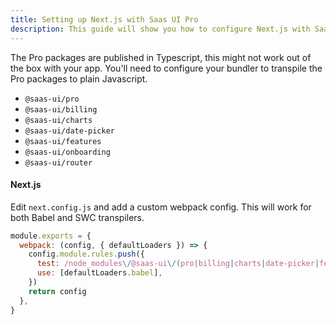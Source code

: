 ```yaml
---
title: Setting up Next.js with Saas UI Pro
description: This guide will show you how to configure Next.js with Saas UI Pro.
---
```


The Pro packages are published in Typescript, this might not work out of the box with your app.
You'll need to configure your bundler to transpile the Pro packages to plain Javascript.

- `@saas-ui/pro`
- `@saas-ui/billing`
- `@saas-ui/charts`
- `@saas-ui/date-picker`
- `@saas-ui/features`
- `@saas-ui/onboarding`
- `@saas-ui/router`

#### Next.js

Edit `next.config.js` and add a custom webpack config.
This will work for both Babel and SWC transpilers.

```js
module.exports = {
  webpack: (config, { defaultLoaders }) => {
    config.module.rules.push({
      test: /node_modules\/@saas-ui\/(pro|billing|charts|date-picker|features|onboarding|router)\/.*\.tsx?/,
      use: [defaultLoaders.babel],
    })
    return config
  },
}
```
